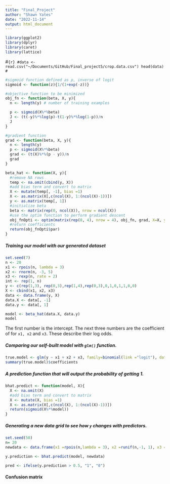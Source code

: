 ```yaml
---
title: "Final_Project"
author: "Shawn Yates"
date: "2022-11-14"
output: html_document
---
```


```r
library(ggplot2)
library(dplyr)
library(caret)
library(lattice)
```

#```{r}
#data <- read.csv("~/Documents/GitHub/Final_project5/crop.data.csv")
head(data)
#```

```r
#sigmoid function defined as p, inverse of logit
sigmoid <- function(z){1/(1+exp(-z))} 

#objective function to be minimized
obj_fn <- function(beta, X, y){
  n <- length(y) # number of training examples

  p <- sigmoid(X%*%beta)
  J <- (t(-y)%*%log(p)-t(1-y)%*%log(1-p))/n
  J
}
```

```r
#gradient function
grad <- function(beta, X, y){
  n <- length(y)
  p <- sigmoid(X%*%beta)
  grad <- (t(X)%*%(p - y))/n
  grad
}
```

```r
beta_hat <- function(X, y){
  #remove NA rows
  temp <- na.omit(cbind(y, X))
  #add bias term and convert to matrix
  X <- mutate(temp[, -1], bias =1)
  X <- as.matrix(X[,c(ncol(X), 1:(ncol(X)-1))])
  y <- as.matrix(temp[, 1])
  #initialize beta
  beta <- matrix(rep(0, ncol(X)), nrow = ncol(X))
  #use the optim function to perform gradient descent
  obj_fnOpti <- optim(matrix(rep(0, 4), nrow = 4), obj_fn, grad, X=X, y=y)
  #return coefficients
  return(obj_fnOpti$par)
}
```
##### Training our model with our generated dataset
```r
set.seed(7)
n <- 20
x1 <- rpois(n, lambda = 3)
x2 <- rnorm(n, -3, 5)
x3 <- rexp(n, rate = 2)
int <- rep(1, n)
y <- c(rep(1,3), rep(0,3),rep(1,4),rep(0,3),0,1,0,1,1,0,0)
X <- cbind(x1, x2, x3)
data <- data.frame(y, X)
data.X <- data[, -1]
data.y <- data[, 1]
```

```r
model <- beta_hat(data.X, data.y)
model
```
The first number is the intercept. The next three numbers are the coefficient of for `x1, x2`  and  `x3`. These describe their log odds.


##### Comparing our self-built model with `glm()` function.
```r
true.model <- glm(y ~ x1 + x2 + x3, family=binomial(link ="logit"), data = data)
summary(true.model)$coefficients
```
##### A prediction function that will output the probability of getting 1.
```r
bhat.predict <- function(model, X){
  X <- na.omit(X)
  #add bias term and convert to matrix
  X <- mutate(X, bias =1)
  X <- as.matrix(X[,c(ncol(X), 1:(ncol(X)-1))])
  return(sigmoid(X%*%model))
}
```

#####  Generating a new data grid to see how `y` changes with predictors.
```r
set.seed(50)
n= 20
newdata <- data.frame(x1 =rpois(n,lambda = 3), x2 =runif(n,-1, 1), x3 = rexp(n, rate= 5) )

y.prediction <- bhat.predict(model, newdata)
```
```r
pred <- ifelse(y.prediction > 0.5, "1", "0")
```
#### Confusion matrix
```r

```




